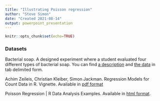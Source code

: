 ```yaml
---
title: "Illustrating Poisson regression"
author: "Steve Simon"
date: "Created 2021-08-14"
output: powerpoint_presentation
---
```


```r
knitr::opts_chunk$set(echo=TRUE)
```

### Datasets

Bacterial soap. A designed experiment where a student evaluated four different types of bacterial soap. You can find [a description][bac1] and [the data][bac2] in tab delimited form.

Achim Zeileis, Christian Kleiber, Simon Jackman. Regression Models for Count Data in R. Vignette. Available in [pdf format][vig1]

Poisson Regression | R Data Analysis Examples. Available in [html format][ucl1].


[bac1]: https://dasl.datadescription.com/datafile/baterial-soap/
[bac2]: https://dasl.datadescription.com/download/data/3561

[vig1]: https://cran.r-project.org/web/packages/pscl/vignettes/countreg.pdf

[ucl1]: https://stats.idre.ucla.edu/r/dae/poisson-regression/